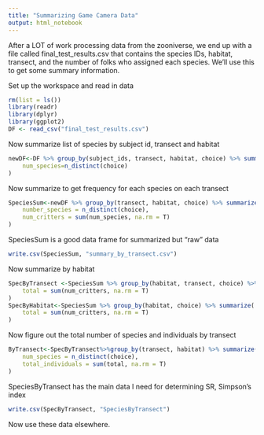 ```yaml
---
title: "Summarizing Game Camera Data"
output: html_notebook
---
```


After a LOT of work processing data from the zooniverse, we end up with a file called
final_test_results.csv that contains the species IDs, habitat, transect, and the number of folks who assigned each species. We'll use this to get some summary information.

Set up the workspace and read in data
```r
rm(list = ls())
library(readr)
library(dplyr)
library(ggplot2)
DF <- read_csv("final_test_results.csv")
```

Now summarize list of species by subject id, transect and habitat
```r
newDF<-DF %>% group_by(subject_ids, transect, habitat, choice) %>% summarize(
	num_species=n_distinct(choice)
)
```
Now summarize to get frequency for each species on each transect

```R
SpeciesSum<-newDF %>% group_by(transect, habitat, choice) %>% summarize(
	number_species = n_distinct(choice),
	num_critters = sum(num_species, na.rm = T)
)
```
SpeciesSum is a good data frame for summarized but "raw" data

```R
write.csv(SpeciesSum, "summary_by_transect.csv")
```
Now summarize by habitat
```r
SpecByTransect <-SpeciesSum %>% group_by(habitat, transect, choice) %>% summarize(
	total = sum(num_critters, na.rm = T)
)
SpecByHabitat<-SpeciesSum %>% group_by(habitat, choice) %>% summarize(
	total = sum(num_critters, na.rm = T)
)
```
Now figure out the total number of species and individuals by transect
```r
ByTransect<-SpecByTransect%>%group_by(transect, habitat) %>% summarize(
	num_species = n_distinct(choice),
	total_individuals = sum(total, na.rm = T)
)
```
SpeciesByTransect has the main data I need for determining SR, Simpson's index
```r
write.csv(SpecByTransect, "SpeciesByTransect")
```
Now use these data elsewhere.
